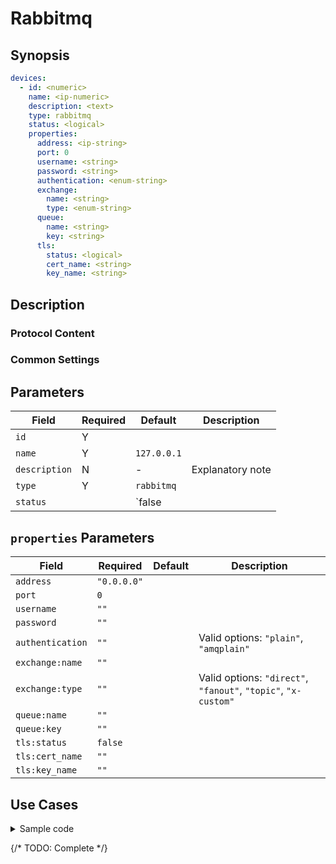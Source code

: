 # Rabbitmq

## Synopsis

```yaml
devices:
  - id: <numeric>
    name: <ip-numeric>
    description: <text>
    type: rabbitmq
    status: <logical>
    properties:
      address: <ip-string>
      port: 0
      username: <string>
      password: <string>
      authentication: <enum-string>
      exchange:
        name: <string>
        type: <enum-string>
      queue:
        name: <string>
        key: <string>
      tls:
        status: <logical>
        cert_name: <string>
        key_name: <string>
```

## Description

### Protocol Content

### Common Settings

<dl>
</dl>

## Parameters

|Field|Required|Default|Description|
|---|---|---|---|
|`id`|Y|||
|`name`|Y|`127.0.0.1`||
|`description`|N|-|Explanatory note|
|`type`|Y|`rabbitmq`||
|`status`||`false||

## `properties` Parameters

|Field|Required|Default|Description|
|---|---|---|---|
|`address`|`"0.0.0.0"`|||
|`port`|`0`|||
|`username`|`""`|||
|`password`|`""`|||
|`authentication`|`""`||Valid options: `"plain"`, `"amqplain"`|
|`exchange:name`|`""`|||
|`exchange:type`|`""`||Valid options: `"direct"`, `"fanout"`, `"topic"`, `"x-custom"`|
|`queue:name`|`""`|||
|`queue:key`|`""`|||
|`tls:status`|`false`|||
|`tls:cert_name`|`""`|||
|`tls:key_name`|`""`|||

## Use Cases

<details>
<summary>Sample code</summary>
```yaml
```
</details>

{/* TODO: Complete */}